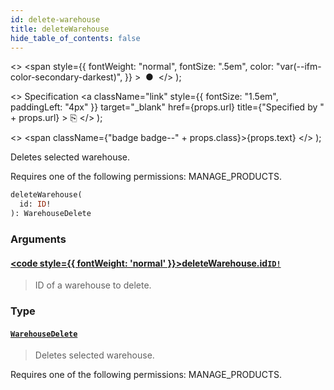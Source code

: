 ```yaml
---
id: delete-warehouse
title: deleteWarehouse
hide_table_of_contents: false
---
```


  <>
    <span
      style={{
        fontWeight: "normal",
        fontSize: ".5em",
        color: "var(--ifm-color-secondary-darkest)",
      }}
    >
      &nbsp;●&nbsp;
    </span>
  </>
);

  <>
    Specification
    <a
      className="link"
      style={{ fontSize: "1.5em", paddingLeft: "4px" }}
      target="\_blank"
      href={props.url}
      title={"Specified by " + props.url}
    >
      ⎘
    </a>
  </>
);

  <>
    <span className={"badge badge--" + props.class}>{props.text}</span>
  </>
);

Deletes selected warehouse.

Requires one of the following permissions: MANAGE_PRODUCTS.

```graphql
deleteWarehouse(
  id: ID!
): WarehouseDelete
```

### Arguments

#### [<code style={{ fontWeight: 'normal' }}>deleteWarehouse.<b>id</b></code>](#)<Bullet />[`ID!`](../../../api-reference/miscellaneous/scalars/id) <Badge class="secondary" text="non-null"/> <Badge class="secondary" text="scalar"/> <Badge class="secondary" text="miscellaneous"/>

> ID of a warehouse to delete.

### Type

#### [`WarehouseDelete`](../../../api-reference/products/objects/warehouse-delete) <Badge class="secondary" text="object"/> <Badge class="secondary" text="products"/>

> Deletes selected warehouse.

Requires one of the following permissions: MANAGE_PRODUCTS.

>
